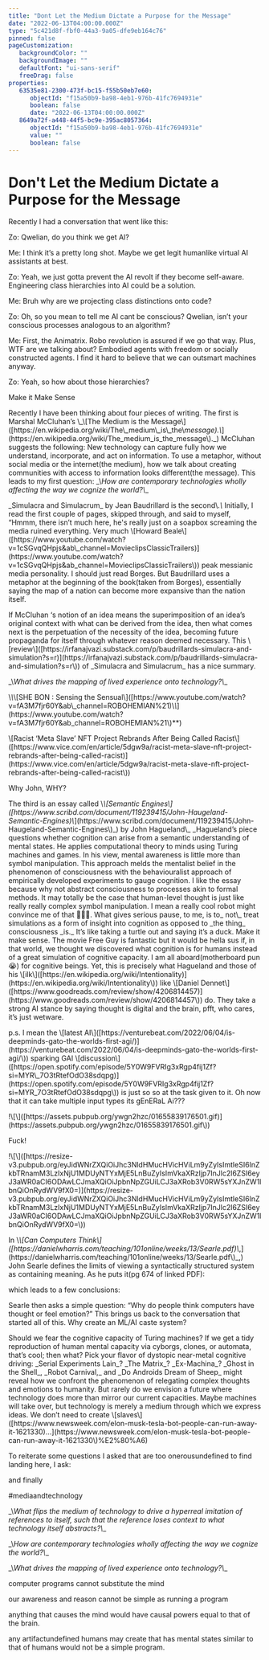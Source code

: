 ```yaml
---
title: "Dont Let the Medium Dictate a Purpose for the Message"
date: "2022-06-13T04:00:00.000Z"
type: "5c421d8f-fbf0-44a3-9a05-dfe9eb164c76"
pinned: false
pageCustomization: 
   backgroundColor: ""
   backgroundImage: ""
   defaultFont: "ui-sans-serif"
   freeDrag: false
properties: 
   63535e81-2300-473f-bc15-f55b50eb7e60: 
      objectId: "f15a50b9-ba98-4eb1-976b-41fc7694931e"
      boolean: false
      date: "2022-06-13T04:00:00.000Z"
   8649a72f-a448-44f5-bc9e-395ac8057364: 
      objectId: "f15a50b9-ba98-4eb1-976b-41fc7694931e"
      value: ""
      boolean: false
---
```


# Don't Let the Medium Dictate a Purpose for the Message

Recently I had a conversation that went like this:

Zo: Qwelian, do you think we get AI?

Me: I think it’s a pretty long shot\. Maybe we get legit humanlike virtual AI assistants at best\.

Zo: Yeah, we just gotta prevent the AI revolt if they become self\-aware\. Engineering class hierarchies into AI could be a solution\.

Me: Bruh why are we projecting class distinctions onto code?

Zo: Oh, so you mean to tell me AI cant be conscious? Qwelian, isn’t your conscious processes analogous to an algorithm?

Me: First, the Animatrix\. Robo revolution is assured if we go that way\. Plus, WTF are we talking about? Embodied agents with freedom or socially constructed agents\. I find it hard to believe that we can outsmart machines anyway\.

Zo: Yeah, so how about those hierarchies?

Make it Make Sense

Recently I have been thinking about four pieces of writing\. The first is Marshal McCluhan’s \\_\\[The Medium is the Message\\]\(\[https://en\.wikipedia\.org/wiki/The\\_medium\\_is\\_the\\_message\)\.\\_\]\(https://en\.wikipedia\.org/wiki/The\_medium\_is\_the\_message\\)\.\_\) McCluhan suggests the following: New technology can capture fully how we understand, incorporate, and act on information\. To use a metaphor, without social media or the internet\(the medium\), how we talk about creating communities with access to information looks different\(the message\)\. This leads to my first question: \_\\*How are contemporary technologies wholly affecting the way we cognize the world?\\*\_

\_Simulacra and Simulacrum\_ by Jean Baudrillard is the second\\_\.\\_ Initially, I read the first couple of pages, skipped through, and said to myself, “Hmmm, there isn’t much here, he's really just on a soapbox screaming the media ruined everything\. Very much \\[Howard Beale\\]\(\[https://www\.youtube\.com/watch?v\=1cSGvqQHpjs&ab\\_channel\=MovieclipsClassicTrailers\)\]\(https://www\.youtube\.com/watch?v\=1cSGvqQHpjs&ab\_channel\=MovieclipsClassicTrailers\\)\) peak messianic media personality\. I should just read Borges\. But Baudrillard uses a metaphor at the beginning of the book\(taken from Borges\), essentially saying the map of a nation can become more expansive than the nation itself\.

If McCluhan ‘s notion of an idea means the superimposition of an idea’s original context with what can be derived from the idea, then what comes next is the perpetuation of the necessity of the idea, becoming future propaganda for itself through whatever reason deemed necessary\. This \\[review\\]\(\[https://irfanajvazi\.substack\.com/p/baudrillards\-simulacra\-and\-simulation?s\=r\)\]\(https://irfanajvazi\.substack\.com/p/baudrillards\-simulacra\-and\-simulation?s\=r\\)\) of \_Simulacra and Simulacrum\_ has a nice summary\.

\_\\*What drives the mapping of lived experience onto technology?\\*\_

\\*\\*\\[SHE BON : Sensing the Sensual\\]\(\[https://www\.youtube\.com/watch?v\=fA3M7fjr60Y&ab\\_channel\=ROBOHEMIAN%21\)\\*\\*\]\(https://www\.youtube\.com/watch?v\=fA3M7fjr60Y&ab\_channel\=ROBOHEMIAN%21\\)\*\*\)

\\[Racist ‘Meta Slave’ NFT Project Rebrands After Being Called Racist\\]\(\[https://www\.vice\.com/en/article/5dgw9a/racist\-meta\-slave\-nft\-project\-rebrands\-after\-being\-called\-racist\)\]\(https://www\.vice\.com/en/article/5dgw9a/racist\-meta\-slave\-nft\-project\-rebrands\-after\-being\-called\-racist\\)\)

Why John, WHY?

The third is an essay called \\_\\[Semantic Engines\\]\(\[https://www\.scribd\.com/document/119239415/John\-Haugeland\-Semantic\-Engines\)\\_\]\(https://www\.scribd\.com/document/119239415/John\-Haugeland\-Semantic\-Engines\\)\_\) by John Hagueland\\_ \_Hagueland’s piece questions whether cognition can arise from a semantic understanding of mental states\. He applies computational theory to minds using Turing machines and games\. In his view, mental awareness is little more than symbol manipulation\. This approach melds the mentalist belief in the phenomenon of consciousness with the behaviouralist approach of empirically developed experiments to gauge cognition\. I like the essay because why not abstract consciousness to processes akin to formal methods\. It may totally be the case that human\-level thought is just like really really complex symbol manipulation\. I mean a really cool robot might convince me of that 🤷🏿‍♂️\. What gives serious pause, to me, is to\_ not\\_ treat simulations as a form of insight into cognition as opposed to \_the thing\_ consciousness \_is\.\_ It’s like taking a turtle out and saying it’s a duck\. Make it make sense\. The movie Free Guy is fantastic but it would be hella sus if, in that world, we thought we discovered what cognition is for humans instead of a great simulation of cognitive capacity\. I am all aboard\(motherboard pun 😭\) for cognitive beings\. Yet, this is precisely what Hagueland and those of his \\[ilk\\]\(\[https://en\.wikipedia\.org/wiki/Intentionality\)\]\(https://en\.wikipedia\.org/wiki/Intentionality\\)\) like \\[Daniel Dennet\\]\(\[https://www\.goodreads\.com/review/show/4206814457\)\]\(https://www\.goodreads\.com/review/show/4206814457\\)\) do\. They take a strong AI stance by saying thought is digital and the brain, pfft, who cares, it’s just wetware\.

p\.s\. I mean the \\[latest AI\\]\(\[https://venturebeat\.com/2022/06/04/is\-deepminds\-gato\-the\-worlds\-first\-agi/\)\]\(https://venturebeat\.com/2022/06/04/is\-deepminds\-gato\-the\-worlds\-first\-agi/\\)\) sparking GAI \\[discussion\\]\(\[https://open\.spotify\.com/episode/5Y0W9FVRIg3xRgp4fij1Zf?si\=MYR\\_7O3tRtefOdO38sdqpg\)\]\(https://open\.spotify\.com/episode/5Y0W9FVRIg3xRgp4fij1Zf?si\=MYR\_7O3tRtefOdO38sdqpg\\)\) is just so so at the task given to it\. Oh now that it can take multiple input types its gEnERaL Ai???

\!\\[\\]\(\[https://assets\.pubpub\.org/ywgn2hzc/01655839176501\.gif\)\]\(https://assets\.pubpub\.org/ywgn2hzc/01655839176501\.gif\\)\)

Fuck\!

\!\\[\\]\(\[https://resize\-v3\.pubpub\.org/eyJidWNrZXQiOiJhc3NldHMucHVicHViLm9yZyIsImtleSI6InZkbTRnamM3LzIxNjU1MDUyNTYxMjE5LnBuZyIsImVkaXRzIjp7InJlc2l6ZSI6eyJ3aWR0aCI6ODAwLCJmaXQiOiJpbnNpZGUiLCJ3aXRob3V0RW5sYXJnZW1lbnQiOnRydWV9fX0\=\)\]\(https://resize\-v3\.pubpub\.org/eyJidWNrZXQiOiJhc3NldHMucHVicHViLm9yZyIsImtleSI6InZkbTRnamM3LzIxNjU1MDUyNTYxMjE5LnBuZyIsImVkaXRzIjp7InJlc2l6ZSI6eyJ3aWR0aCI6ODAwLCJmaXQiOiJpbnNpZGUiLCJ3aXRob3V0RW5sYXJnZW1lbnQiOnRydWV9fX0\=\\)\)

In \\_\\[Can Computers Think\\]\(\[https://danielwharris\.com/teaching/101online/weeks/13/Searle\.pdf\)\\_,\]\(https://danielwharris\.com/teaching/101online/weeks/13/Searle\.pdf\\)\_,\) John Searle defines the limits of viewing a syntactically structured system as containing meaning\. As he puts it\(pg 674 of linked PDF\):

which leads to a few conclusions:

Searle then asks a simple question: “Why do people think computers have thought or feel emotion?” This brings us back to the conversation that started all of this\. Why create an ML/AI caste system?

Should we fear the cognitive capacity of Turing machines? If we get a tidy reproduction of human mental capacity via cyborgs, clones, or automata, that’s cool; then what? Pick your flavor of dystopic near\-metal cognitive driving: \_Serial Experiments Lain\_? \_The Matrix\_? \_Ex\-Machina\_? \_Ghost in the Shell\_, \_Robot Carnival,\_ and \_Do Androids Dream of Sheep\_ might reveal how we confront the phenomenon of relegating complex thoughts and emotions to humanity\. But rarely do we envision a future where technology does more than mirror our current capacities\. Maybe machines will take over, but technology is merely a medium through which we express ideas\. We don’t need to create \\[slaves\\]\(\[https://www\.newsweek\.com/elon\-musk\-tesla\-bot\-people\-can\-run\-away\-it\-1621330\)…\]\(https://www\.newsweek\.com/elon\-musk\-tesla\-bot\-people\-can\-run\-away\-it\-1621330\\)%E2%80%A6\)

To reiterate some questions I asked that are too onerousundefined to find landing here, I ask:

and finally

\#mediaandtechnology

\_\\*What flips the medium of technology to drive a hyperreal imitation of references to itself, such that the reference loses context to what technology itself abstracts?\\*\_

\_\\*How are contemporary technologies wholly affecting the way we cognize the world?\\*\_

\_\\*What drives the mapping of lived experience onto technology?\\*\_

computer programs cannot substitute the mind

our awareness and reason cannot be simple as running a program

anything that causes the mind would have causal powers equal to that of the brain\.

any artifactundefined humans may create that has mental states similar to that of humans would not be a simple program\.

